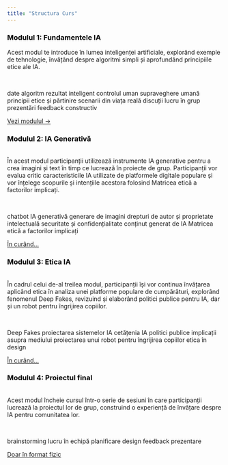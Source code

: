 ```yaml
---
title: "Structura Curs"
---
```



::: {.grid}

::: {.g-col-12 .g-col-md-4}
::: {.card .h-100}
::: {.card-body}
<h3 class="card-title" style="color: #000000;">Modulul 1: Fundamentele IA</h3>
<p class="card-text">
Acest modul te introduce în lumea inteligenței artificiale, explorând exemple de tehnologie, învățând despre algoritmi simpli și aprofundând principiile etice ale IA.
</p>
<br>
<div class="mt-3">
[date]{.badge .bg-light .text-dark} [algoritm]{.badge .bg-light .text-dark} [rezultat inteligent]{.badge .bg-light .text-dark} [controlul uman]{.badge .bg-light .text-dark} [supraveghere umană]{.badge .bg-light .text-dark} [principii etice și părtinire]{.badge .bg-light .text-dark} [scenarii din viața reală]{.badge .bg-light .text-dark} [discuții]{.badge .bg-light .text-dark} [lucru în grup]{.badge .bg-light .text-dark} [prezentări]{.badge .bg-light .text-dark} [feedback constructiv]{.badge .bg-light .text-dark}
</div>
:::
::: {.card-footer .bg-light}
[Vezi modulul &rarr;](modul1/index.qmd){.btn .btn-primary}
:::
:::
:::

::: {.g-col-12 .g-col-md-4}
::: {.card .h-100}
::: {.card-body}
<h3 class="card-title"style="color: #000000;">Modulul 2: IA Generativă</h3>
<p class="card-text">
<br>
În acest modul participanții utilizează instrumente IA generative pentru a crea imagini și text în timp ce lucrează în proiecte de grup. Participanții vor evalua critic caracteristicile IA utilizate de platformele digitale populare și vor înțelege scopurile și intențiile acestora folosind Matricea etică a factorilor implicați.
</p>
<br>
<div class="mt-3">
[chatbot]{.badge .bg-light .text-dark} [IA generativă]{.badge .bg-light .text-dark} [generare de imagini]{.badge .bg-light .text-dark} [drepturi de autor și proprietate intelectuală]{.badge .bg-light .text-dark} [securitate și confidențialitate]{.badge .bg-light .text-dark} [conținut generat de IA]{.badge .bg-light .text-dark} [Matricea etică a factorilor implicați]{.badge .bg-light .text-dark}
</div>
:::
::: {.card-footer .bg-light}
[În curând...]()
:::
:::
:::

::: {.g-col-12 .g-col-md-4}
::: {.card .h-100}
::: {.card-body}
<h3 class="card-title"style="color: #000000;">Modulul 3: Etica IA</h3>
<p class="card-text">
<br>
În cadrul celui de-al treilea modul, participanții își vor continua învățarea aplicând etica în analiza unei platforme populare de cumpărături, explorând fenomenul Deep Fakes, revizuind și elaborând politici publice pentru IA, dar și un robot pentru îngrijirea copiilor.
</p>
<br>
<div class="mt-3">
[Deep Fakes]{.badge .bg-light .text-dark} [proiectarea sistemelor IA]{.badge .bg-light .text-dark} [cetățenia IA]{.badge .bg-light .text-dark} [politici publice]{.badge .bg-light .text-dark} [implicații asupra mediului]{.badge .bg-light .text-dark} [proiectarea unui robot pentru îngrijirea copiilor]{.badge .bg-light .text-dark} [etica în design]{.badge .bg-light .text-dark}
</div>
:::
::: {.card-footer .bg-light}
[În curând...]()
:::
:::
:::

::: {.g-col-12 .g-col-md-4}
::: {.card .h-100}
::: {.card-body}
<h3 class="card-title"style="color: #000000;">Modulul 4: Proiectul final</h3>
<p class="card-text">
<br>
Acest modul încheie cursul într-o serie de sesiuni în care participanții lucrează la proiectul lor de grup, construind o experiență de învățare despre IA pentru comunitatea lor.
</p>
<br>
<div class="mt-3">
[brainstorming]{.badge .bg-light .text-dark} [lucru în echipă]{.badge .bg-light .text-dark} [planificare]{.badge .bg-light .text-dark} [design]{.badge .bg-light .text-dark} [feedback]{.badge .bg-light .text-dark} [prezentare]{.badge .bg-light .text-dark}
</div>
:::
::: {.card-footer .bg-light}
[Doar în format fizic]()
:::
:::
:::

:::